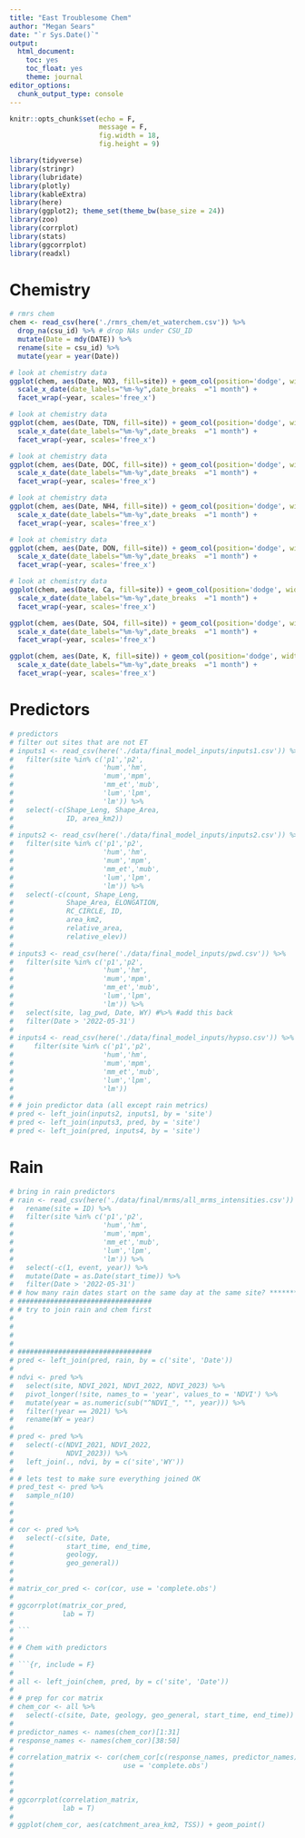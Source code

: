 ```yaml
---
title: "East Troublesome Chem"
author: "Megan Sears"
date: "`r Sys.Date()`"
output:
  html_document:
    toc: yes
    toc_float: yes
    theme: journal
editor_options:
  chunk_output_type: console
---
```


```r
knitr::opts_chunk$set(echo = F,
                      message = F,
                      fig.width = 18,
                      fig.height = 9)

library(tidyverse)
library(stringr)
library(lubridate)
library(plotly)
library(kableExtra)
library(here)
library(ggplot2); theme_set(theme_bw(base_size = 24))
library(zoo)
library(corrplot)
library(stats)
library(ggcorrplot)
library(readxl)

```

# Chemistry

```r

# rmrs chem
chem <- read_csv(here('./rmrs_chem/et_waterchem.csv')) %>%
  drop_na(csu_id) %>% # drop NAs under CSU_ID
  mutate(Date = mdy(DATE)) %>%
  rename(site = csu_id) %>%
  mutate(year = year(Date))

# look at chemistry data
ggplot(chem, aes(Date, NO3, fill=site)) + geom_col(position='dodge', width=15) +
  scale_x_date(date_labels="%m-%y",date_breaks  ="1 month") +
  facet_wrap(~year, scales='free_x')

# look at chemistry data
ggplot(chem, aes(Date, TDN, fill=site)) + geom_col(position='dodge', width=15) +
  scale_x_date(date_labels="%m-%y",date_breaks  ="1 month") +
  facet_wrap(~year, scales='free_x')

# look at chemistry data
ggplot(chem, aes(Date, DOC, fill=site)) + geom_col(position='dodge', width=15) +
  scale_x_date(date_labels="%m-%y",date_breaks  ="1 month") +
  facet_wrap(~year, scales='free_x')

# look at chemistry data
ggplot(chem, aes(Date, NH4, fill=site)) + geom_col(position='dodge', width=15) +
  scale_x_date(date_labels="%m-%y",date_breaks  ="1 month") +
  facet_wrap(~year, scales='free_x')

# look at chemistry data
ggplot(chem, aes(Date, DON, fill=site)) + geom_col(position='dodge', width=15) +
  scale_x_date(date_labels="%m-%y",date_breaks  ="1 month") +
  facet_wrap(~year, scales='free_x')

# look at chemistry data
ggplot(chem, aes(Date, Ca, fill=site)) + geom_col(position='dodge', width=15) +
  scale_x_date(date_labels="%m-%y",date_breaks  ="1 month") +
  facet_wrap(~year, scales='free_x')

ggplot(chem, aes(Date, SO4, fill=site)) + geom_col(position='dodge', width=15) +
  scale_x_date(date_labels="%m-%y",date_breaks  ="1 month") +
  facet_wrap(~year, scales='free_x')

ggplot(chem, aes(Date, K, fill=site)) + geom_col(position='dodge', width=15) +
  scale_x_date(date_labels="%m-%y",date_breaks  ="1 month") +
  facet_wrap(~year, scales='free_x')

```

# Predictors

```r
# predictors
# filter out sites that are not ET
# inputs1 <- read_csv(here('./data/final_model_inputs/inputs1.csv')) %>%
#   filter(site %in% c('p1','p2',
#                      'hum','hm',
#                      'mum','mpm',
#                      'mm_et','mub',
#                      'lum','lpm',
#                      'lm')) %>%
#   select(-c(Shape_Leng, Shape_Area, 
#             ID, area_km2))
# 
# inputs2 <- read_csv(here('./data/final_model_inputs/inputs2.csv')) %>%
#   filter(site %in% c('p1','p2',
#                      'hum','hm',
#                      'mum','mpm',
#                      'mm_et','mub',
#                      'lum','lpm',
#                      'lm')) %>%
#   select(-c(count, Shape_Leng, 
#             Shape_Area, ELONGATION, 
#             RC_CIRCLE, ID,
#             area_km2,
#             relative_area,
#             relative_elev))
# 
# inputs3 <- read_csv(here('./data/final_model_inputs/pwd.csv')) %>%
#   filter(site %in% c('p1','p2',
#                      'hum','hm',
#                      'mum','mpm',
#                      'mm_et','mub',
#                      'lum','lpm',
#                      'lm')) %>%
#   select(site, lag_pwd, Date, WY) #%>% #add this back
#   filter(Date > '2022-05-31')
# 
# inputs4 <- read_csv(here('./data/final_model_inputs/hypso.csv')) %>%
#     filter(site %in% c('p1','p2',
#                      'hum','hm',
#                      'mum','mpm',
#                      'mm_et','mub',
#                      'lum','lpm',
#                      'lm'))
# 
# # join predictor data (all except rain metrics)
# pred <- left_join(inputs2, inputs1, by = 'site')
# pred <- left_join(inputs3, pred, by = 'site')
# pred <- left_join(pred, inputs4, by = 'site')

```

# Rain

```r
# bring in rain predictors
# rain <- read_csv(here('./data/final/mrms/all_mrms_intensities.csv')) %>%
#   rename(site = ID) %>% 
#   filter(site %in% c('p1','p2',
#                      'hum','hm',
#                      'mum','mpm',
#                      'mm_et','mub',
#                      'lum','lpm',
#                      'lm')) %>%
#   select(-c(1, event, year)) %>%
#   mutate(Date = as.Date(start_time)) %>%
#   filter(Date > '2022-05-31')
# # how many rain dates start on the same day at the same site? *******
# #################################
# # try to join rain and chem first
# 
# 
# 
# 
# #################################
# pred <- left_join(pred, rain, by = c('site', 'Date'))
# 
# ndvi <- pred %>%
#   select(site, NDVI_2021, NDVI_2022, NDVI_2023) %>%
#   pivot_longer(!site, names_to = 'year', values_to = 'NDVI') %>%
#   mutate(year = as.numeric(sub("^NDVI_", "", year))) %>%
#   filter(!year == 2021) %>%
#   rename(WY = year)
#   
# pred <- pred %>%
#   select(-c(NDVI_2021, NDVI_2022, 
#             NDVI_2023)) %>%
#   left_join(., ndvi, by = c('site','WY'))
# 
# # lets test to make sure everything joined OK
# pred_test <- pred %>%
#   sample_n(10)
# 
# 
# 
# cor <- pred %>%
#   select(-c(site, Date,
#             start_time, end_time,
#             geology,
#             geo_general))
# 
# 
# matrix_cor_pred <- cor(cor, use = 'complete.obs')
# 
# ggcorrplot(matrix_cor_pred,
#            lab = T)
# 
# ```
# 
# # Chem with predictors
# 
# ```{r, include = F}
# 
# all <- left_join(chem, pred, by = c('site', 'Date'))
# 
# # prep for cor matrix
# chem_cor <- all %>%
#   select(-c(site, Date, geology, geo_general, start_time, end_time))
# 
# predictor_names <- names(chem_cor)[1:31]
# response_names <- names(chem_cor)[38:50]
# 
# correlation_matrix <- cor(chem_cor[c(response_names, predictor_names)],
#                           use = 'complete.obs')
# 
# 
# 
# ggcorrplot(correlation_matrix,
#            lab = T)
# 
# ggplot(chem_cor, aes(catchment_area_km2, TSS)) + geom_point()

```



